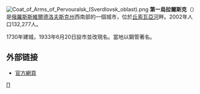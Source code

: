 {{coord|58|55|N|59|57|E|display=title}}
[[File:Coat_of_Arms_of_Pervouralsk_(Sverdlovsk_oblast).png|right]]
'''第一烏拉爾斯克'''（{{lang-ru|Первоура́льск}}）是[[俄羅斯|俄羅斯]][[斯維爾德洛夫斯克州|斯維爾德洛夫斯克州]]西南部的一個城市，位於[[丘索瓦亞河|丘索瓦亞河]]畔。2002年人口132,277人。

1730年建城，1933年6月20日設市並改現名。當地以鋼管著名。

== 外部链接 ==
* [http://www.pervouralsk.ru/ 官方網頁] {{Wayback|url=http://www.pervouralsk.ru/ |date=20080603034505 }}

{{斯維爾德洛夫斯克州城市}}

[[Category:斯維爾德洛夫斯克州城市|П]]